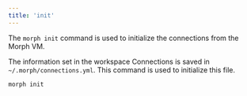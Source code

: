 ```yaml
---
title: 'init'
---
```


The `morph init` command is used to initialize the connections from the Morph VM.

The information set in the workspace Connections is saved in `~/.morph/connections.yml`. This command is used to initialize this file.

```bash Shell
morph init
```
